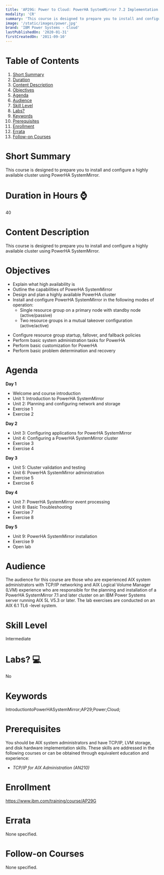 ```yaml
---
title: 'AP29G: Power to Cloud: PowerHA SystemMirror 7.2 Implementation and Administration'
modality: 'CR'
summary: 'This course is designed to prepare you to install and configure a highly available cluster using PowerHA SystemMirror.'
image: '/static/images/power.jpg'
brand: 'IBM Power Systems - Cloud'
lastPublishedOn: '2020-01-31'
firstCreatedOn: '2011-09-10'
---
```

# Table of Contents
1.  [Short Summary](#short-summary)
2.  [Duration](#duration-in-hours-)
3.  [Content Description](#content-description)
4.  [Objectives](#objectives)
5.  [Agenda](#agenda)
6.  [Audience](#audience)
7.  [Skill Level](#skill-level)
8.  [Labs?](#labs-)
9.  [Keywords](#keywords)
10. [Prerequisites](#prerequisites)
11. [Enrollment](#enrollment)
12. [Errata](#errata)
13. [Follow-on Courses](#follow-on-courses)

# Short Summary
This course is designed to prepare you to install and configure a highly available cluster using PowerHA SystemMirror.

# Duration in Hours ⌚
40

# Content Description
<p>This course is designed to prepare you to install and configure a highly available cluster using PowerHA SystemMirror.</p>

# Objectives
<ul>
	<li>Explain what high availability is</li>
	<li>Outline the capabilities of PowerHA SystemMirror</li>
	<li>Design and plan a highly available PowerHA cluster</li>
	<li>Install and configure PowerHA SystemMirror in the following modes of operation:
	<ul>
		<li>Single resource group on a primary node with standby node (active/passive)</li>
		<li>Two resource groups in a mutual takeover configuration (active/active)</li>
	</ul>
	</li>
</ul>

<ul>
	<li>Configure resource group startup, fallover, and fallback policies</li>
	<li>Perform basic system administration tasks for PowerHA</li>
	<li>Perform basic customization for PowerHA</li>
	<li>Perform basic problem determination and recovery</li>
</ul>

# Agenda
<p><strong>Day 1</strong></p><ul><li>Welcome and course introduction</li><li>Unit 1: Introduction to PowerHA SystemMirror</li><li>Unit 2: Planning and configuring network and storage</li><li>Exercise 1</li><li>Exercise 2</li></ul><p><strong>Day 2</strong></p><ul><li>Unit 3: Configuring applications for PowerHA SystemMirror</li><li>Unit 4: Configuring a PowerHA SystemMirror cluster</li><li>Exercise 3</li><li>Exercise 4</li></ul><p><strong>Day 3</strong></p><ul><li>Unit 5: Cluster validation and testing</li><li>Unit 6: PowerHA SystemMirror administration</li><li>Exercise 5</li><li>Exercise 6</li></ul><p><strong>Day 4</strong></p><ul><li>Unit 7: PowerHA SystemMirror event processing</li><li>Unit 8: Basic Troubleshooting</li><li>Exercise 7</li><li>Exercise 8</li></ul><p><strong>Day 5</strong></p><ul><li>Unit 9: PowerHA SystemMirror installation</li><li>Exercise 9</li><li>Open lab</li></ul>

# Audience
<p>The audience for this course are those who are experienced AIX system administrators with TCP/IP networking and AIX Logical Volume Manager (LVM) experience who are responsible for the planning and installation of a PowerHA SystemMirror 7.1 and later cluster on an IBM Power Systems server running AIX 5L V5.3 or later. The lab exercises are conducted on an AIX 6.1 TL6 -level system.</p>

# Skill Level
Intermediate

# Labs? 💻
No

# Keywords
IntroductiontoPowerHASystemMirror;AP29;Power;Cloud;

# Prerequisites
<p>You should be AIX system administrators and have TCP/IP, LVM storage, and disk hardware implementation skills. These skills are addressed in the following courses or can be obtained through equivalent education and experience:</p>

<ul>
	<li><em>TCP/IP for AIX Administration (AN210)</em></li>
</ul>

# Enrollment
https://www.ibm.com/training/course/AP29G

# Errata
None specified.

# Follow-on Courses
None specified.

